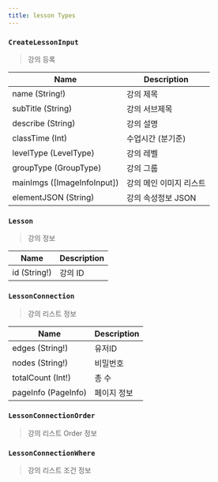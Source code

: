 ```yaml
---
title: lesson Types
---
```



### `CreateLessonInput`
> 강의 등록 

| Name | Description |
| -------- | -------- | 
| name (String!)  | 강의 제목  | 
| subTitle (String) | 강의 서브제목 
| describe (String) | 강의 설명
| classTime (Int) | 수업시간 (분기준)
| levelType (LevelType) | 강의 레벨
| groupType (GroupType) | 강의 그룹
| mainImgs ([ImageInfoInput]) | 강의 메인 이미지 리스트
| elementJSON (String) | 강의 속성정보 JSON


### `Lesson`
> 강의 정보

| Name | Description |
| -------- | -------- | 
| id (String!)  | 강의 ID  | 


### `LessonConnection`
> 강의 리스트 정보

| Name | Description |
| -------- | -------- | 
| edges (String!)  | 유저ID  | 
| nodes (String!)  | 비밀번호  |
| totalCount (Int!) | 총 수 
| pageInfo (<Link to="/type/pageInfo/#PageInfo">PageInfo</Link>)  | 페이지 정보  

### `LessonConnectionOrder`
> 강의 리스트 Order 정보

### `LessonConnectionWhere`
> 강의 리스트 조건 정보